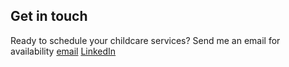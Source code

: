 ## Get in touch

Ready to schedule your childcare services? Send me an email for availability [email](erica@eventday.care) [LinkedIn](https://www.linkedin.com/in/lennart-joergens/)
